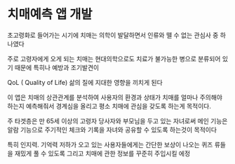 # 치매예측 앱 개발

초고령화로 들어가는 시기에 치매는 의학이 발달하면서 인류와 뗄 수 없는 관심사 중 하나였다

주로 고령자에게 오게 되는 치매는 현대의학으로도 치료가 불가능한 병으로 분류되어 있기 때문에 특히나 예방과 조기발견이

QoL ( Quality of Life) 삶의 질에 지대한 영향을 끼치게 된다

이 앱은 치매의 상관관계를 분석하여 사용자의 환경과 상태가 치매를 얼마나 주의해야 하는지 예측해줘서 경계심을 올리고 평소 치매에 관심을 갖도록 하는게 목적이다.

주 타겟층은 만 65세 이상의 고령자 당사자와 부모님을 두고 있는 자녀로써 메인 기능은 알람 기능으로 주기적인 체크와 기록을 자녀와 공유할 수 있도록 하는것이 목적이다

특히 인지력. 기억력 저하가 오고 있는 사용자들에게는 간단한 보상이 나오는 퀴즈 류들을 재밌게 풀 수 있도록 그리고 치매에 관한 정보를 꾸준히 주입시킬 에정
